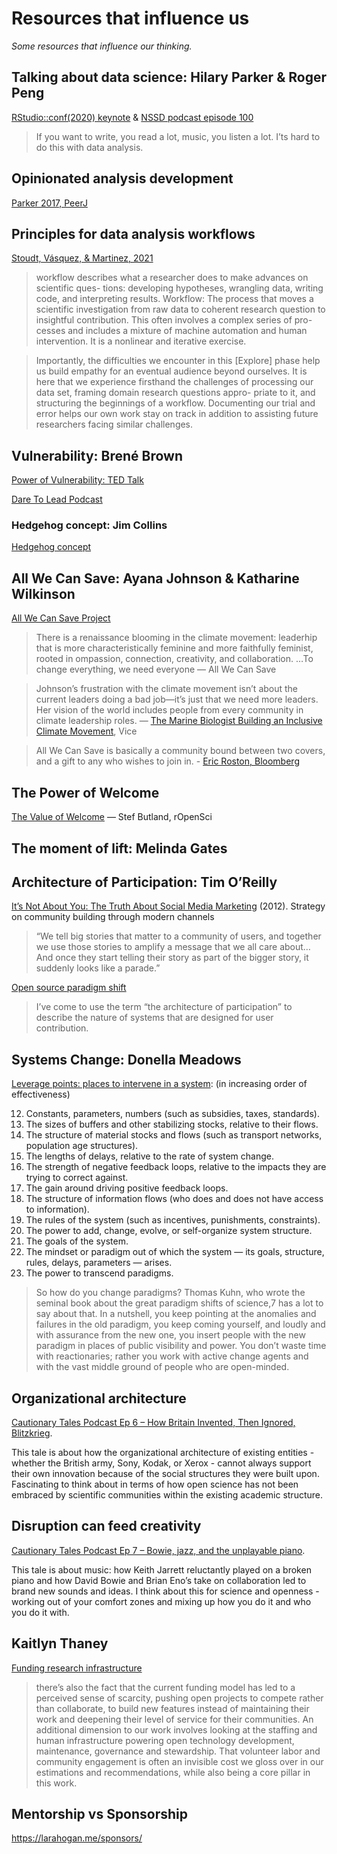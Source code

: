 # Resources that influence us {#resources-influence}

*Some resources that influence our thinking.*

```{=html}
<!---
# Innovation through openness, architecture, leadership, teamwork, and disruption

\*Openness and design is always on my mind, through Openscapes and beyond. But as a scientist, my entryway to it all has been through open science - more specifically/narrowly through data and code - so I am constantly learning of established ideas and stories from leaders of all kinds that inform and inspire me. I think differently now - more actively, optimistically, and boldly - than I did before, and am always trying to connect and reinforce ideas, tools, people, communities that I come across. Kindness is a big part of this too - I tried articulating some of these thoughts in my essay "Open software means kinder science" in [[Scientific American](%5Bhttps://blogs.scientificamerican.com/observations/open-software-means-kinder-science/)](<https://blogs.scientificamerican.com/observations/open-software-means-kinder-science/>)) at the end of my Mozilla Fellowship, but I have a lot more to learn. The plan here is to summarize things I've read and been thinking about along these lines. I highly recommend everything I list here and hope it will be inspiring for you too.\*

Welcoming entryways

I've always talked about Openscapes centered on the "what" : getting jazzed about open data science. But during COVID i've been focusing on the "how": 
and welcoming entryways

- new coders to R and collaborative, reproducible and open practices
- seasoned coders to GitHub
- scientists to open science through data science and publishing
- meeting design

Openscapes not just environmental science. Our roots are here with the community that we grew up with but it is much more. Mozilla. 


**Leaderful organizations**

We should be nurturing and empowering leaderful teams in science - this means horizontal leadership no matter your career stage


Jai: Electricity the cultural adaptation took a long time

Self-Organising System - Extinction Rebellion

--->
```
## Talking about data science: Hilary Parker & Roger Peng

[RStudio::conf(2020) keynote](https://rstudio.com/resources/rstudioconf-2020/not-so-standard-deviations-episode-100/) & [NSSD podcast episode 100](http://nssdeviations.com/100-live-from-rstudio-conf-2020)

> If you want to write, you read a lot, music, you listen a lot. I'ts hard to do this with data analysis.

## Opinionated analysis development

[Parker 2017, PeerJ](https://peerj.com/preprints/3210/)

## Principles for data analysis workflows

[Stoudt, Vásquez, & Martinez, 2021](https://journals.plos.org/ploscompbiol/article?id=10.1371/journal.pcbi.1008770)

> workflow describes what a researcher does to make advances on scientific ques- tions: developing hypotheses, wrangling data, writing code, and interpreting results. Workflow: The process that moves a scientific investigation from raw data to coherent research question to insightful contribution. This often involves a complex series of pro- cesses and includes a mixture of machine automation and human intervention. It is a nonlinear and iterative exercise.

> Importantly, the difficulties we encounter in this \[Explore\] phase help us build empathy for an eventual audience beyond ourselves. It is here that we experience firsthand the challenges of processing our data set, framing domain research questions appro- priate to it, and structuring the beginnings of a workflow. Documenting our trial and error helps our own work stay on track in addition to assisting future researchers facing similar challenges.

## Vulnerability: Brené Brown

[Power of Vulnerability: TED Talk](https://www.ted.com/talks/brene_brown_the_power_of_vulnerability?language=en)

[Dare To Lead Podcast](https://brenebrown.com/dtl-podcast/)

### Hedgehog concept: Jim Collins

[Hedgehog concept](https://www.jimcollins.com/concepts/the-hedgehog-concept.html)

## All We Can Save: Ayana Johnson & Katharine Wilkinson

[All We Can Save Project](https://www.allwecansave.earth/)

> There is a renaissance blooming in the climate movement: leaderhip that is more characteristically feminine and more faithfully feminist, rooted in ompassion, connection, creativity, and collaboration. ...To change everything, we need everyone — All We Can Save

> Johnson’s frustration with the climate movement isn’t about the current leaders doing a bad job—it’s just that we need more leaders. Her vision of the world includes people from every community in climate leadership roles. — [The Marine Biologist Building an Inclusive Climate Movement](https://www.vice.com/en/article/5dpyn3/the-marine-biologist-building-an-inclusive-climate-movement), Vice

> All We Can Save is basically a community bound between two covers, and a gift to any who wishes to join in. - [Eric Roston, Bloomberg](https://www.bloomberg.com/news/articles/2020-12-22/this-book-about-climate-change-will-give-you-hope)

## The Power of Welcome

[The Value of Welcome](https://ropensci.org/blog/2017/07/18/value-of-welcome/) — Stef Butland, rOpenSci

## The moment of lift: Melinda Gates

## Architecture of Participation: Tim O'Reilly

[It's Not About You: The Truth About Social Media Marketing](https://www.linkedin.com/pulse/20121002122119-16553-it-s-not-about-you-the-truth-about-social-media-marketing) (2012). Strategy on community building through modern channels

> "We tell big stories that matter to a community of users, and together we use those stories to amplify a message that we all care about...And once they start telling their story as part of the bigger story, it suddenly looks like a parade."

[Open source paradigm shift](https://www.oreilly.com/pub/a/tim/articles/paradigmshift_0504.html)

> I've come to use the term "the architecture of participation" to describe the nature of systems that are designed for user contribution.

## Systems Change: Donella Meadows

[Leverage points: places to intervene in a system](http://donellameadows.org/archives/leverage-points-places-to-intervene-in-a-system/): (in increasing order of effectiveness)

12. Constants, parameters, numbers (such as subsidies, taxes, standards).
13. The sizes of buffers and other stabilizing stocks, relative to their flows.
14. The structure of material stocks and flows (such as transport networks, population age structures).
15. The lengths of delays, relative to the rate of system change.
16. The strength of negative feedback loops, relative to the impacts they are trying to correct against.
17. The gain around driving positive feedback loops.
18. The structure of information flows (who does and does not have access to information).
19. The rules of the system (such as incentives, punishments, constraints).
20. The power to add, change, evolve, or self-organize system structure.
21. The goals of the system.
22. The mindset or paradigm out of which the system — its goals, structure, rules, delays, parameters — arises.
23. The power to transcend paradigms.

> So how do you change paradigms? Thomas Kuhn, who wrote the seminal book about the great paradigm shifts of science,7 has a lot to say about that. In a nutshell, you keep pointing at the anomalies and failures in the old paradigm, you keep coming yourself, and loudly and with assurance from the new one, you insert people with the new paradigm in places of public visibility and power. You don’t waste time with reactionaries; rather you work with active change agents and with the vast middle ground of people who are open-minded.

## Organizational architecture

[Cautionary Tales Podcast Ep 6 -- How Britain Invented, Then Ignored, Blitzkrieg](http://timharford.com/2019/12/cautionary-tales-ep-6-how-britain-invented-then-ignored-blitzkrieg/).

This tale is about how the organizational architecture of existing entities - whether the British army, Sony, Kodak, or Xerox - cannot always support their own innovation because of the social structures they were built upon. Fascinating to think about in terms of how open science has not been embraced by scientific communities within the existing academic structure.

## Disruption can feed creativity

[Cautionary Tales Podcast Ep 7 -- Bowie, jazz, and the unplayable piano](http://timharford.com/2019/12/cautionary-tales-ep-7-bowie-jazz-and-the-unplayable-piano/).

This tale is about music: how Keith Jarrett reluctantly played on a broken piano and how David Bowie and Brian Eno's take on collaboration led to brand new sounds and ideas. I think about this for science and openness - working out of your comfort zones and mixing up how you do it and who you do it with.

## Kaitlyn Thaney

[Funding research infrastructure](https://www.force11.org/blog/infrastructure-series-funding-research-infrastructure)

> there’s also the fact that the current funding model has led to a perceived sense of scarcity, pushing open projects to compete rather than collaborate, to build new features instead of maintaining their work and deepening their level of service for their communities. An additional dimension to our work involves looking at the staffing and human infrastructure powering open technology development, maintenance, governance and stewardship. That volunteer labor and community engagement is often an invisible cost we gloss over in our estimations and recommendations, while also being a core pillar in this work.

```{=html}
<!---
**Science as behaviour: Using a behaviour change approach to increase uptake of open science**
Emma Norris & Daryl B. O’Connor
To cite this article: Emma Norris & Daryl B. O’Connor (2019) Science as behaviour: Using a behaviour change approach to increase uptake of open science, Psychology & Health, 34:12, 1397-1406, DOI: 10.1080/08870446.2019.1679373
To link to this article: https://doi.org/10.1080/08870446.2019.1679373

Focused on the behavior changes and interactions needed at the level of J, journals/publishers, F, funders, I, institutions, R, researchers.

Behavior Change Wheel (specifiaclly COM-B) posits three essential conditions as required to result in a behaviour (Michie et al., 2011): 

1. ‘capability’ in the individual’s psychological and physical capacity to enact a behaviour
1. ‘opportunity’ in the physical and social environment beyond the individual that allow a behaviour
1. ‘motivation’ in the reflective and automatic mechanisms that activate or inhibit a behaviour 

Another possibility might be to develop a Volitional Help Sheet for Open Science (VHS-OS; Armitage, 2008). The VHS technique is a simple technique that has been developed to help facilitate the forma- tion of if-then plans (or implementation intentions). This technique has been shown to be effective by encouraging respondents to actively form plans that help overcome salient barriers to engaging in a range of behaviours (Armitage, 2008; Armitage & Arden, 2012; O’Connor, Armitage, & Ferguson, 2015). Therefore, this might represent another fruitful way forward.

https://www.cos.io/blog/open-science-is-a-behavior
--->
```
## Mentorship vs Sponsorship

<https://larahogan.me/sponsors/>
